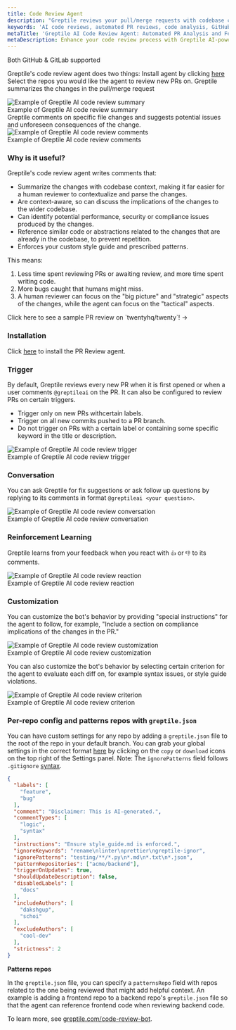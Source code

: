 ```yaml
---
title: Code Review Agent
description: "Greptile reviews your pull/merge requests with codebase context-aware comments"
keywords: 'AI code reviews, automated PR reviews, code analysis, GitHub integration, GitLab integration, codebase context'
metaTitle: 'Greptile AI Code Review Agent: Automated PR Analysis and Feedback'
metaDescription: Enhance your code review process with Greptile AI-powered agent. Get context-aware comments and codebase-specific feedback on your pull requests.'
---
```


<Note>Both GitHub & GitLab supported</Note>

Greptile's code review agent does two things:
<Steps>
<Step>
Install agent by clicking [here](https://app.greptile.com/login)
</Step>
<Step>
Select the repos you would like the agent to review new PRs on.
</Step>
<Step>
Greptile summarizes the changes in the pull/merge request

<Frame>
  <img src="/images/cr-bot/summary.png" alt="Example of Greptile AI code review summary" />
  <figcaption>Example of Greptile AI code review summary</figcaption>
</Frame>
</Step>
<Step>
Greptile comments on specific file changes and suggests potential issues and unforeseen consequences of the change.

<Frame>
  <img src="/images/cr-bot/cr-comment.png" alt="Example of Greptile AI code review comments" />
  <figcaption>Example of Greptile AI code review comments</figcaption>
</Frame>
</Step>
</Steps>

### Why is it useful?

Greptile's code review agent writes comments that:

- Summarize the changes with codebase context, making it far easier for a human reviewer to contextualize and parse the changes.
- Are context-aware, so can discuss the implications of the changes to the wider codebase.
- Can identify potential performance, security or compliance issues produced by the changes.
- Reference similar code or abstractions related to the changes that are already in the codebase, to prevent repetition.
- Enforces your custom style guide and prescribed patterns.

This means:
1. Less time spent reviewing PRs or awaiting review, and more time spent writing code.
2. More bugs caught that humans might miss.
3. A human reviewer can focus on the "big picture" and "strategic" aspects of the changes, while the agent can focus on the "tactical" aspects.


<Card href="https://github.com/twentyhq/twenty/pull/5718">
  Click here to see a sample PR review on `twentyhq/twenty`! ->
</Card>


### Installation

Click [here](https://app.greptile.com/login) to install the PR Review agent.

### Trigger

By default, Greptile reviews every new PR when it is first opened or when a user comments `@greptileai` on the PR. It can also be configured to review PRs on certain triggers.
- Trigger only on new PRs withcertain labels.
- Trigger on all new commits pushed to a PR branch.
- Do not trigger on PRs with a certain label or containing some specific keyword in the title or description.

<Frame>
  <img src="/images/cr-bot/manual-trigger.gif" alt="Example of Greptile AI code review trigger" />
  <figcaption>Example of Greptile AI code review trigger</figcaption>
</Frame>

### Conversation

You can ask Greptile for fix suggestions or ask follow up questions by replying to its comments in format `@greptileai <your question>`.

<Frame>
  <img src="/images/cr-bot/qna.gif" alt="Example of Greptile AI code review conversation" />
  <figcaption>Example of Greptile AI code review conversation</figcaption>
</Frame>

### Reinforcement Learning

Greptile learns from your feedback when you react with `👍` or `👎` to its comments. 
<Frame>
  <img src="/images/cr-bot/downvote.gif" alt="Example of Greptile AI code review reaction" />
  <figcaption>Example of Greptile AI code review reaction</figcaption>
</Frame>

### Customization

You can customize the bot's behavior by providing "special instructions" for the agent to follow, for example, "Include a section on compliance implications of the changes in the PR."

<Frame>
  <img src="/images/cr-bot/sysprompt.gif" alt="Example of Greptile AI code review customization" />
  <figcaption>Example of Greptile AI code review customization</figcaption>
</Frame>

You can also customize the bot's behavior by selecting certain criterion for the agent to evaluate each diff on, for example syntax issues, or style guide violations.

<Frame>
  <img src="/images/cr-bot/labels.gif" alt="Example of Greptile AI code review criterion" />
  <figcaption>Example of Greptile AI code review criterion</figcaption>
</Frame>

### Per-repo config and patterns repos with `greptile.json`

You can have custom settings for any repo by adding a `greptile.json` file to the root of the repo in your default branch. 
You can grab your global settings in the correct format [here](https://app.greptile.com/login) by clicking on the `copy` or `download` icons on the top right of the Settings panel. 
Note: The `ignorePatterns` field follows `.gitignore` [syntax](https://git-scm.com/docs/gitignore).

```json greptile.json
{
  "labels": [
    "feature",
    "bug"
  ],
  "comment": "Disclaimer: This is AI-generated.",
  "commentTypes": [
    "logic",
    "syntax"
  ],
  "instructions": "Ensure style_guide.md is enforced.",
  "ignoreKeywords": "rename\nlinter\nprettier\ngreptile-ignor",
  "ignorePatterns": "testing/**/*.py\n*.md\n*.txt\n*.json",
  "patternRepositories": ["acme/backend"],
  "triggerOnUpdates": true,
  "shouldUpdateDescription": false,
  "disabledLabels": [
    "docs"
  ],
  "includeAuthors": [
    "dakshgup",
    "schoi"
  ],
  "excludeAuthors": [
    "cool-dev"
  ],
  "strictness": 2
}
```

**Patterns repos**

In the `greptile.json` file, you can specify a `patternsRepo` field with repos related to the one being reviewed that might add helpful context. 
An example is adding a frontend repo to a backend repo's `greptile.json` file so that the agent can reference frontend code when reviewing backend code.

To learn more, see [greptile.com/code-review-bot](https://www.greptile.com/code-review-bot).
